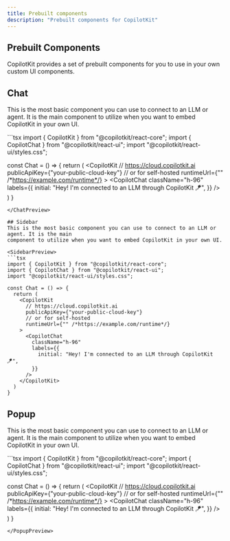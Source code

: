 ```yaml
---
title: Prebuilt components
description: "Prebuilt components for CopilotKit"
---
```


## Prebuilt Components

CopilotKit provides a set of prebuilt components for you to use in your own custom UI components.

## Chat
This is the most basic component you can use to connect to an LLM or agent. It is the main
component to utilize when you want to embed CopilotKit in your own UI.

<ChatPreview>
  ```tsx
  import { CopilotKit } from "@copilotkit/react-core";
  import { CopilotChat } from "@copilotkit/react-ui";
  import "@copilotkit/react-ui/styles.css";

  const Chat = () => {
    return (
      <CopilotKit
        // https://cloud.copilotkit.ai
        publicApiKey={"your-public-cloud-key"}
        // or for self-hosted
        runtimeUrl={"" /*https://example.com/runtime*/}
      >
        <CopilotChat 
          className="h-96"
          labels={{
            initial: "Hey! I'm connected to an LLM through CopilotKit 🪁",
          }}
        />
      </CopilotKit>
    )
  }
  ```
</ChatPreview>

## Sidebar
This is the most basic component you can use to connect to an LLM or agent. It is the main
component to utilize when you want to embed CopilotKit in your own UI.

<SidebarPreview>
  ```tsx
  import { CopilotKit } from "@copilotkit/react-core";
  import { CopilotChat } from "@copilotkit/react-ui";
  import "@copilotkit/react-ui/styles.css";

  const Chat = () => {
    return (
      <CopilotKit
        // https://cloud.copilotkit.ai
        publicApiKey={"your-public-cloud-key"}
        // or for self-hosted
        runtimeUrl={"" /*https://example.com/runtime*/}
      >
        <CopilotChat 
          className="h-96"
          labels={{
            initial: "Hey! I'm connected to an LLM through CopilotKit 🪁",
          }}
        />
      </CopilotKit>
    )
  }
  ```
</SidebarPreview>

## Popup
This is the most basic component you can use to connect to an LLM or agent. It is the main
component to utilize when you want to embed CopilotKit in your own UI.

<PopupPreview>
  ```tsx
  import { CopilotKit } from "@copilotkit/react-core";
  import { CopilotChat } from "@copilotkit/react-ui";
  import "@copilotkit/react-ui/styles.css";

  const Chat = () => {
    return (
      <CopilotKit
        // https://cloud.copilotkit.ai
        publicApiKey={"your-public-cloud-key"}
        // or for self-hosted
        runtimeUrl={"" /*https://example.com/runtime*/}
      >
        <CopilotChat 
          className="h-96"
          labels={{
            initial: "Hey! I'm connected to an LLM through CopilotKit 🪁",
          }}
        />
      </CopilotKit>
    )
  }
  ```
</PopupPreview>

